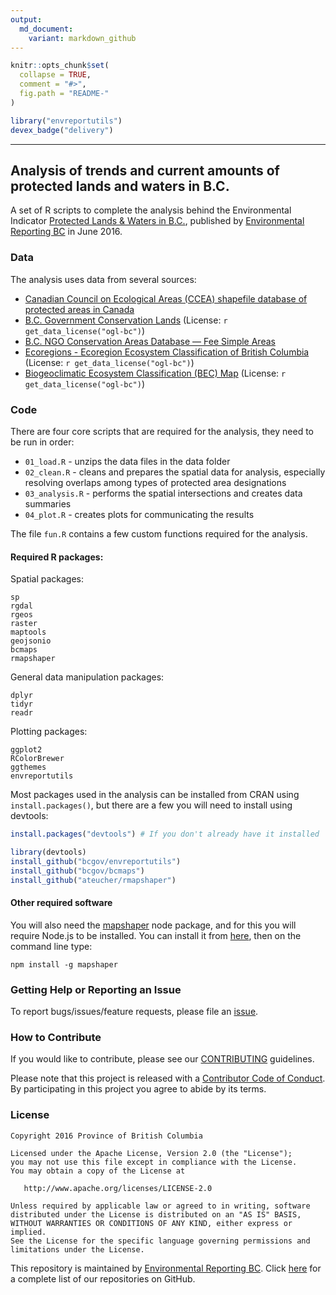 ```yaml
---
output:
  md_document:
    variant: markdown_github
---
```


<!-- README.md is generated from README.Rmd. Please edit that file -->

```r
knitr::opts_chunk$set(
  collapse = TRUE,
  comment = "#>",
  fig.path = "README-"
)
```

```r
library("envreportutils")
devex_badge("delivery")
```

---

## Analysis of trends and current amounts of protected lands and waters in B.C.

A set of R scripts to complete the analysis behind the Environmental Indicator [Protected Lands & Waters in B.C.](http://www.env.gov.bc.ca/soe/indicators/land/protected-lands-and-waters.html), published by [Environmental Reporting BC](http://www.env.gov.bc.ca/soe/) in June 2016.

### Data

The analysis uses data from several sources:

-   [Canadian Council on Ecological Areas (CCEA) shapefile database of
    protected areas in Canada](http://www.ccea.org/download-carts-data/)
-   [B.C. Government Conservation
    Lands](https://catalogue.data.gov.bc.ca/dataset/68327529-c0d5-4fcb-b84e-f8d98a7f8612) (License: `r get_data_license("ogl-bc")`)
-   [B.C. NGO Conservation Areas Database &mdash; Fee Simple
    Areas](http://ltabc.ca/resources/2012-02-05-22-20-02)
-   [Ecoregions - Ecoregion Ecosystem Classification of British
    Columbia](http://catalogue.data.gov.bc.ca/dataset/ecoregions-ecoregion-ecosystem-classification-of-british-columbia) (License: `r get_data_license("ogl-bc")`)
-   [Biogeoclimatic Ecosystem Classification (BEC)
    Map](http://catalogue.data.gov.bc.ca/dataset/biogeoclimatic-ecosystem-classification-bec-map) (License: `r get_data_license("ogl-bc")`)
    
### Code

There are four core scripts that are required for the analysis, they need to be run in order:

- `01_load.R` - unzips the data files in the data folder
- `02_clean.R` - cleans and prepares the spatial data for analysis, especially resolving overlaps among types of protected area designations
- `03_analysis.R` - performs the spatial intersections and creates data summaries
- `04_plot.R` - creates plots for communicating the results

The file `fun.R` contains a few custom functions required for the analysis.

#### Required R packages:

Spatial packages:
```
sp
rgdal
rgeos
raster
maptools
geojsonio
bcmaps
rmapshaper
```

General data manipulation packages:
```
dplyr
tidyr
readr
```

Plotting packages:
```
ggplot2
RColorBrewer
ggthemes
envreportutils
```

Most packages used in the analysis can be installed from CRAN using `install.packages()`, but there are a few you will need to install using devtools:

```r
install.packages("devtools") # If you don't already have it installed

library(devtools)
install_github("bcgov/envreportutils")
install_github("bcgov/bcmaps")
install_github("ateucher/rmapshaper")
```

#### Other required software

You will also need the [mapshaper](https://github.com/mbloch/mapshaper) node package, and for this you will require Node.js to be installed. 
You can install it from [here](https://nodejs.org/en/), then on the command line type:

```
npm install -g mapshaper
```


### Getting Help or Reporting an Issue

To report bugs/issues/feature requests, please file an [issue](https://github.com/bcgov/bc_population_indicator/issues/).

### How to Contribute

If you would like to contribute, please see our [CONTRIBUTING](CONTRIBUTING.md) guidelines.

Please note that this project is released with a [Contributor Code of Conduct](CODE_OF_CONDUCT.md). By participating in this project you agree to abide by its terms.

### License

    Copyright 2016 Province of British Columbia

    Licensed under the Apache License, Version 2.0 (the "License");
    you may not use this file except in compliance with the License.
    You may obtain a copy of the License at 

       http://www.apache.org/licenses/LICENSE-2.0

    Unless required by applicable law or agreed to in writing, software
    distributed under the License is distributed on an "AS IS" BASIS,
    WITHOUT WARRANTIES OR CONDITIONS OF ANY KIND, either express or implied.
    See the License for the specific language governing permissions and
    limitations under the License.
    
This repository is maintained by [Environmental Reporting BC](http://www.env.gov.bc.ca/soe/). Click [here](https://github.com/bcgov/EnvReportBC-RepoList) for a complete list of our repositories on GitHub.
